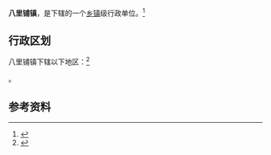 {{中国乡级行政区|62/11/24/101/000}}

'''八里铺镇'''，是{{PRC admin/fullname|62/11/24/101/000|3}}下辖的一个[[乡镇|乡镇]]级行政单位。<ref>{{PRC admin/ref sgc|{{PRC admin/parent|62/11/24/101/000}}}}</ref>

== 行政区划 ==

八里铺镇下辖以下地区：<ref>{{PRC admin/ref sgc|62/11/24/101/000}}</ref>

{{PRC admin/children|62/11/24/101/000}}。

== 参考资料 ==

{{reflist}}

{{行政区划小作品}}
{{PRC admin/navcat|62/11/24/101/000}}
